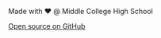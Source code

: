 Made with ❤️ @ Middle College High School

[Open source on GitHub](https://github.com/RyanLua/mchs.hackclub.com)